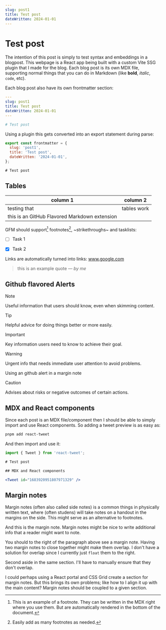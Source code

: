 ```yaml
---
slug: post1
title: Test post
dateWritten: 2024-01-01
---
```



# Test post

The intention of this post is simply to test syntax and embeddings in a blogpost.
This webpage is a React app being built with a custom Vite SSG plugin that I made for the blog.
Each blog post is its own MDX file, supporting normal things that you can do in Markdown (like **bold**, _italic_, `code`, etc).

Each blog post also have its own frontmatter section:

```yml
---
slug: post1
title: Test post
dateWritten: 2024-01-01
---

# Test post
```

Using a plugin this gets converted into an export statement during parse:


```js
export const frontmatter = {
  slug: 'post1',
  title: 'Test post',
  dateWritten: '2024-01-01',
};

# Test post
```

## Tables

column 1|column 2
--------|--------
testing that|tables work
this is an GitHub Flavored Markdown extension|

GFM should support[^1] footnotes[^2], ~strikethroughs~ and tasklists:

[^1]: This is an example of a footnote.
They can be written in the MDX right where you use them.
But are automatically rendered in the bottom of the document.

[^2]: Easily add as many footnotes as needed.

* [ ] Task 1

* [x] Task 2

Links are automatically turned into links: www.google.com

> this is an example quote &mdash; _by me_

## Github flavored Alerts

> [!NOTE]
> Useful information that users should know, even when skimming content.

> [!TIP]
> Helpful advice for doing things better or more easily.

> [!IMPORTANT]
> Key information users need to know to achieve their goal.

> [!WARNING]
> Urgent info that needs immediate user attention to avoid problems.

<Aside>

Using an github alert in a margin note

> [!CAUTION]
> Advises about risks or negative outcomes of certain actions.

</Aside>


## MDX and React components

Since each post is an MDX file/component then I should be able to simply import and use React components.
So adding a tweet preview is as easy as:

```bash
pnpm add react-tweet
```

And then import and use it:

```jsx
import { Tweet } from 'react-tweet';

# Test post

## MDX and React components

<Tweet id="1683920951807971329" />
```

<Tweet id="1683920951807971329" />

## Margin notes

Margin notes (often also called side notes) is a common things in physically written text, where (often studens) will take notes on a handout in the margins on the side.
This might serve as an alternative to footnotes.

<Aside>And this is the margin note. Margin notes might be nice to write additional info that a reader might want to note.</Aside>

You should to the right of the paragraph above see a margin note.
Having two margin notes to close together might make them overlap.
I don't have a solution for overlap since I currently just `float` them to the right.

<Aside>

Second aside in the same section.
I'll have to manually ensure that they don't overlap.

</Aside>

I could perhaps using a React portal and CSS Grid create a section for margin notes.
But this brings its own problems; like how to I align it up with the main content?
Margin notes should be coupled to a given section.
